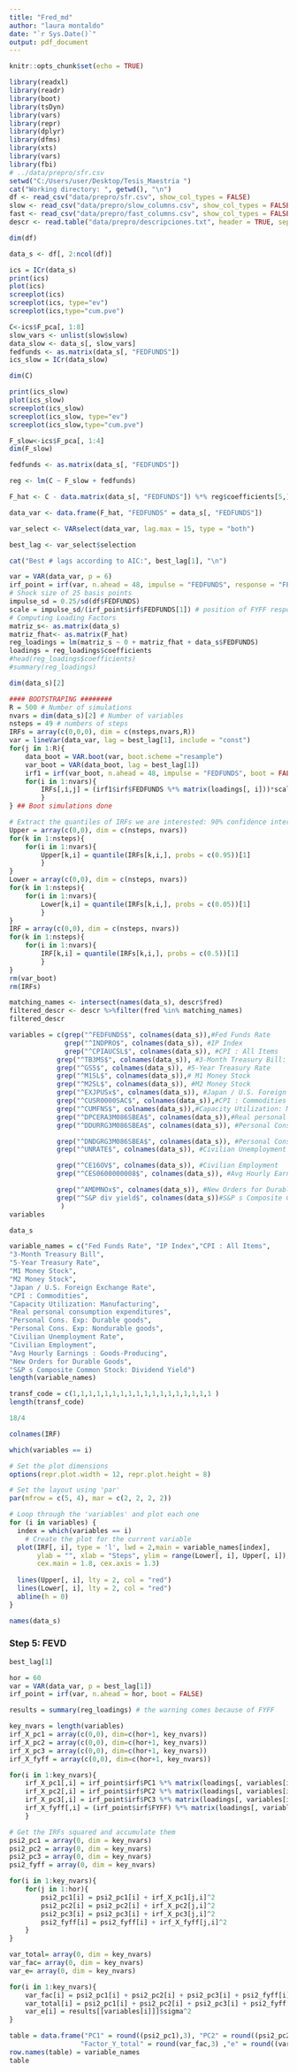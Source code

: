 ```yaml
---
title: "Fred_md"
author: "laura montaldo"
date: "`r Sys.Date()`"
output: pdf_document
---
```


```r
knitr::opts_chunk$set(echo = TRUE)
```

```r
library(readxl)
library(readr)
library(boot)
library(tsDyn)
library(vars)
library(repr)
library(dplyr)
library(dfms)
library(xts)
library(vars)
library(fbi)
# ../data/prepro/sfr.csv
setwd("C:/Users/user/Desktop/Tesis_Maestria ")
cat("Working directory: ", getwd(), "\n")
df <- read_csv("data/prepro/sfr.csv", show_col_types = FALSE)
slow <- read_csv("data/prepro/slow_columns.csv", show_col_types = FALSE)
fast <- read_csv("data/prepro/fast_columns.csv", show_col_types = FALSE)
descr <- read.table("data/prepro/descripciones.txt", header = TRUE, sep = "\t")
```

```r
dim(df)
```

```r
data_s <- df[, 2:ncol(df)]
```


```r
ics = ICr(data_s)
print(ics)
plot(ics)
screeplot(ics)
screeplot(ics, type="ev")
screeplot(ics,type="cum.pve")
```

```r
C<-ics$F_pca[, 1:8]
slow_vars <- unlist(slow$slow)
data_slow <- data_s[, slow_vars]
fedfunds <- as.matrix(data_s[, "FEDFUNDS"])
ics_slow = ICr(data_slow)
```

```r
dim(C)
```


```r
print(ics_slow)
plot(ics_slow)
screeplot(ics_slow)
screeplot(ics_slow, type="ev")
screeplot(ics_slow,type="cum.pve")
```

```r
F_slow<-ics$F_pca[, 1:4]
dim(F_slow)
```
```r
fedfunds <- as.matrix(data_s[, "FEDFUNDS"])
```


```r
reg <- lm(C ~ F_slow + fedfunds)
```

```r
F_hat <- C - data.matrix(data_s[, "FEDFUNDS"]) %*% reg$coefficients[5,]
```


```r
data_var <- data.frame(F_hat, "FEDFUNDS" = data_s[, "FEDFUNDS"])
```

```r
var_select <- VARselect(data_var, lag.max = 15, type = "both")
```


```r
best_lag <- var_select$selection
```

```r
cat("Best # lags according to AIC:", best_lag[1], "\n")
```
```r
var = VAR(data_var, p = 6)
irf_point = irf(var, n.ahead = 48, impulse = "FEDFUNDS", response = "FEDFUNDS", boot = FALSE)
# Shock size of 25 basis points
impulse_sd = 0.25/sd(df$FEDFUNDS)
scale = impulse_sd/(irf_point$irf$FEDFUNDS[1]) # position of FYFF response at step 0
# Computing Loading Factors
matriz_s<- as.matrix(data_s)
matriz_fhat<- as.matrix(F_hat)
reg_loadings = lm(matriz_s ~ 0 + matriz_fhat + data_s$FEDFUNDS)
loadings = reg_loadings$coefficients
#head(reg_loadings$coefficients)
#summary(reg_loadings)
```

```r
dim(data_s)[2]
```


```r
#### BOOTSTRAPING ########
R = 500 # Number of simulations
nvars = dim(data_s)[2] # Number of variables
nsteps = 49 # numbers of steps
IRFs = array(c(0,0,0), dim = c(nsteps,nvars,R))
var = lineVar(data_var, lag = best_lag[1], include = "const")
for(j in 1:R){    
    data_boot = VAR.boot(var, boot.scheme ="resample")
    var_boot = VAR(data_boot, lag = best_lag[1])
    irf1 = irf(var_boot, n.ahead = 48, impulse = "FEDFUNDS", boot = FALSE)
    for(i in 1:nvars){
        IRFs[,i,j] = (irf1$irf$FEDFUNDS %*% matrix(loadings[, i]))*scale
        }
} ## Boot simulations done

# Extract the quantiles of IRFs we are interested: 90% confidence intervals in BBE
Upper = array(c(0,0), dim = c(nsteps, nvars))
for(k in 1:nsteps){
    for(i in 1:nvars){
        Upper[k,i] = quantile(IRFs[k,i,], probs = c(0.95))[1]
        }
}
Lower = array(c(0,0), dim = c(nsteps, nvars))
for(k in 1:nsteps){
    for(i in 1:nvars){
        Lower[k,i] = quantile(IRFs[k,i,], probs = c(0.05))[1]
        }
}
IRF = array(c(0,0), dim = c(nsteps, nvars))
for(k in 1:nsteps){
    for(i in 1:nvars){
        IRF[k,i] = quantile(IRFs[k,i,], probs = c(0.5))[1]
        }
}
rm(var_boot)
rm(IRFs)
```




```r
matching_names <- intersect(names(data_s), descr$fred)
filtered_descr <- descr %>%filter(fred %in% matching_names)
filtered_descr
```



```r
variables = c(grep("^FEDFUNDS$", colnames(data_s)),#Fed Funds Rate
              grep("^INDPRO$", colnames(data_s)), #IP Index
              grep("^CPIAUCSL$", colnames(data_s)), #CPI : All Items
            grep("^TB3MS$", colnames(data_s)), #3-Month Treasury Bill:
            grep("^GS5$", colnames(data_s)), #5-Year Treasury Rate
            grep("^M1SL$", colnames(data_s)),# M1 Money Stock
            grep("^M2SL$", colnames(data_s)), #M2 Money Stock
            grep("^EXJPUSx$", colnames(data_s)), #Japan / U.S. Foreign Exchange Rate
            grep("^CUSR0000SAC$", colnames(data_s)),#CPI : Commodities
            grep("^CUMFNS$", colnames(data_s)),#Capacity Utilization: Manufacturing
            grep("^DPCERA3M086SBEA$", colnames(data_s)),#Real personal consumption expenditures
            grep("^DDURRG3M086SBEA$", colnames(data_s)), #Personal Cons. Exp: Durable goods

            grep("^DNDGRG3M086SBEA$", colnames(data_s)), #Personal Cons. Exp: Nondurable goods
            grep("^UNRATE$", colnames(data_s)), #Civilian Unemployment Rate

            grep("^CE16OV$", colnames(data_s)), #Civilian Employment
            grep("^CES0600000008$", colnames(data_s)), #Avg Hourly Earnings : Goods-Producing

            grep("^AMDMNOx$", colnames(data_s)), #New Orders for Durable Goods
            grep("^S&P div yield$", colnames(data_s))#S&P s Composite Common Stock: Dividend Yield
             )
variables
```
```r
data_s
```


```r
variable_names = c("Fed Funds Rate", "IP Index","CPI : All Items",
"3-Month Treasury Bill",
"5-Year Treasury Rate",
"M1 Money Stock",
"M2 Money Stock",
"Japan / U.S. Foreign Exchange Rate",
"CPI : Commodities",
"Capacity Utilization: Manufacturing",
"Real personal consumption expenditures",
"Personal Cons. Exp: Durable goods",
"Personal Cons. Exp: Nondurable goods",
"Civilian Unemployment Rate",
"Civilian Employment",
"Avg Hourly Earnings : Goods-Producing",
"New Orders for Durable Goods",
"S&P s Composite Common Stock: Dividend Yield")
length(variable_names)
```

```r
transf_code = c(1,1,1,1,1,1,1,1,1,1,1,1,1,1,1,1,1,1 )
length(transf_code)
```
```r
18/4
```


```r
colnames(IRF)
```
```r
which(variables == i)
```


```r
# Set the plot dimensions
options(repr.plot.width = 12, repr.plot.height = 8)

# Set the layout using 'par'
par(mfrow = c(5, 4), mar = c(2, 2, 2, 2))

# Loop through the 'variables' and plot each one
for (i in variables) {
  index = which(variables == i)
    # Create the plot for the current variable
  plot(IRF[, i], type = 'l', lwd = 2,main = variable_names[index],
       ylab = "", xlab = "Steps", ylim = range(Lower[, i], Upper[, i]),
       cex.main = 1.8, cex.axis = 1.3)
  
  lines(Upper[, i], lty = 2, col = "red")
  lines(Lower[, i], lty = 2, col = "red")
  abline(h = 0)
}
```

```r
names(data_s)
```

### Step 5: FEVD

```r
best_lag[1]
```


```r
hor = 60
var = VAR(data_var, p = best_lag[1])
irf_point = irf(var, n.ahead = hor, boot = FALSE)
```

```r
results = summary(reg_loadings) # the warning comes because of FYFF

key_nvars = length(variables)
irf_X_pc1 = array(c(0,0), dim=c(hor+1, key_nvars))
irf_X_pc2 = array(c(0,0), dim=c(hor+1, key_nvars))
irf_X_pc3 = array(c(0,0), dim=c(hor+1, key_nvars))
irf_X_fyff = array(c(0,0), dim=c(hor+1, key_nvars))

for(i in 1:key_nvars){
    irf_X_pc1[,i] = irf_point$irf$PC1 %*% matrix(loadings[, variables[i]])
    irf_X_pc2[,i] = irf_point$irf$PC2 %*% matrix(loadings[, variables[i]])
    irf_X_pc3[,i] = irf_point$irf$PC3 %*% matrix(loadings[, variables[i]])
    irf_X_fyff[,i] = (irf_point$irf$FYFF) %*% matrix(loadings[, variables[i]])
    }
```

```r
# Get the IRFs squared and accumulate them
psi2_pc1 = array(0, dim = key_nvars)
psi2_pc2 = array(0, dim = key_nvars)
psi2_pc3 = array(0, dim = key_nvars)
psi2_fyff = array(0, dim = key_nvars)

for(i in 1:key_nvars){
    for(j in 1:hor){
        psi2_pc1[i] = psi2_pc1[i] + irf_X_pc1[j,i]^2
        psi2_pc2[i] = psi2_pc2[i] + irf_X_pc2[j,i]^2
        psi2_pc3[i] = psi2_pc3[i] + irf_X_pc3[j,i]^2
        psi2_fyff[i] = psi2_fyff[i] + irf_X_fyff[j,i]^2    
    }
}
```

```r
var_total= array(0, dim = key_nvars)
var_fac= array(0, dim = key_nvars)
var_e= array(0, dim = key_nvars)

for(i in 1:key_nvars){
    var_fac[i] = psi2_pc1[i] + psi2_pc2[i] + psi2_pc3[i] + psi2_fyff[i]
    var_total[i] = psi2_pc1[i] + psi2_pc2[i] + psi2_pc3[i] + psi2_fyff[i] + results[[variables[i]]]$sigma^2
    var_e[i] = results[[variables[i]]]$sigma^2
}
```

```r
table = data.frame("PC1" = round((psi2_pc1),3), "PC2" = round((psi2_pc2),3), "PC3" = round((psi2_pc3),3), "FYFF" = round((psi2_fyff),3),
                  "Factor_Y_total" = round(var_fac,3) ,"e" = round((var_e),3), "Total" = round(var_total,3))
row.names(table) = variable_names
table
```

